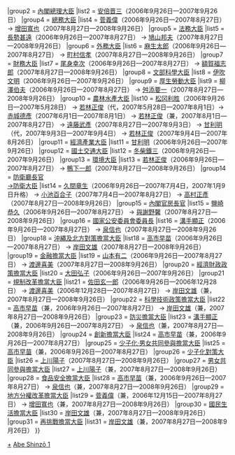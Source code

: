 {{Navbox
|name = 第一次安倍內閣
|title = [[第一次安倍內閣]]
|state = {{{state|collapsed}}}
|list1 = {{#ifeq:{{{1}}}|nocat||
{{Navbox with columns|child
|fullwidth = true
|colstyle = text-align: center; vertical-align: middle;
|oddcolstyle = background: #e9e9e9;
|evencolstyle = background: #f9f9f9;
|col1width = 20%
|col2width = 60%
|col3width = 20%
|col1 = [[第三次小泉內閣]]<br /><small>（[[:Template:第三次小泉內閣|模板]]）</small>
|col2 = '''[[第一次安倍內閣 (改造)|改造內閣]]'''<br />（2006年9月26日—2007年9月26日）
|col3 = [[福田康夫內閣]]<br /><small>（[[:Template:福田康夫內閣|模板]]）</small>
}}
}}
|group2  = [[內閣總理大臣]]
|list2   = [[安倍晋三]]（2006年9月26日—2007年9月26日）
|group4  = [[總務大臣]]
|list4   = [[菅義偉]]（2006年9月26日—2007年8月27日） → [[增田寬也]]（2007年8月27日—2008年9月26日）
|group5  = [[法務大臣]]
|list5   = [[長勢甚遠]]（2006年9月26日—2007年8月27日） → [[鳩山邦夫]]（2007年8月27日—2008年9月26日） 
|group6  = [[外務大臣 (日本)|外務大臣]]
|list6   = [[麻生太郎]]（2006年9月26日—2007年8月27日） → [[町村信孝]]（2007年8月27日—2008年9月26日） 
|group7  = [[財務大臣]]
|list7   = [[尾身幸次]]（2006年9月26日—2007年8月27日） → [[額賀福志郎]]（2007年8月27日—2008年9月26日） 
|group8  = [[文部科學大臣]]
|list8   = [[伊吹文明]]（2006年9月26日—2007年9月26日）
|group9  = [[厚生勞動大臣]]
|list9   = [[柳澤伯夫]]（2006年9月26日—2007年8月27日） → [[舛添要一]]（2007年8月27日—2008年9月26日） 
|group10  = [[農林水產大臣]]
|list10   = [[松冈利胜]]（2006年9月26日—2007年5月28日） → [[若林正俊]]（代，2007年5月28日—2007年8月1日）→ [[赤城德彥]]（2007年6月1日—2007年8月1日） → [[若林正俊]]（兼，2007年8月1日—2007年8月27日） → [[遠藤武彥]]（2007年8月27日—2007年9月3日） → [[甘利明]]（代，2007年9月3日—2007年9月4日） → [[若林正俊]]（2007年9月4日—2007年8月26日）
|group11  = [[經濟產業大臣]]
|list11   = [[甘利明]]（2006年9月26日—2007年9月26日）
|group12  = [[國土交通大臣]]
|list12   = [[冬柴鐵三]]（2006年9月26日—2007年9月26日）
|group13  = [[環境大臣]]
|list13   = [[若林正俊]]（2006年9月26日—2007年8月27日） → [[鴨下一郎]]（2007年8月27日—2008年9月26日） 
|group14 = [[防衛大臣|防衛廳長官<br />→防衛大臣]]
|list14  = [[久間章生]]（2006年9月26日—2007年7月4日，2007年1月9日升格） → [[小池百合子]]（2007年7月4日—2007年8月27日） → [[高村正彥]]（2007年8月27日—2008年9月26日） 
|group15 = [[內閣官房長官]]
|list15  = [[鹽崎恭久]]（2006年9月26日—2007年8月27日） → [[與謝野馨]]（2007年8月27日—2008年9月26日） 
|group16 = [[國家公安委員會委員長]]
|list16  = [[溝手顯正]]（2006年9月26日—2007年8月27日） → [[泉信也]]（2007年8月27日—2008年9月26日） 
|group18  = [[內閣府特命擔當大臣（沖繩及北方對策擔當）|沖繩及北方對策擔當大臣]]
|list18   = [[高市早苗]]（2006年9月26日—2007年8月27日） → [[岸田文雄]]（2007年8月27日—2008年9月26日） 
|group19  = [[內閣府特命擔當大臣（金融擔當）|金融擔當大臣]]
|list19   = [[山本有二]]（2006年9月26日—2007年8月27日） → [[渡邊喜美]]（2007年8月27日—2008年9月26日）
|group20  = [[內閣府特命擔當大臣（經濟財政政策擔當）|經濟財政政策擔當大臣]]
|list20   = [[大田弘子]]（2006年9月26日—2007年9月26日）
|group21  = [[內閣府特命擔當大臣（規制改革擔當）|規制改革擔當大臣]]
|list21   = [[佐田玄一郎]]（2006年9月26日—2006年12月28日） → [[渡邊喜美]]（2006年12月28日—2007年8月27日） → [[岸田文雄]]（兼，2007年8月27日—2008年9月26日）
|group22  = [[內閣府特命擔當大臣（科學技術政策擔當）|科學技術政策擔當大臣]]
|list22   = [[高市早苗]]（兼，2006年9月26日—2007年8月27日） → [[岸田文雄]]（兼，2007年8月27日—2008年9月26日） 
|group23  = [[內閣府特命擔當大臣（防災擔當）|防災擔當大臣]]
|list23   = [[溝手顯正]]（兼，2006年9月26日—2007年8月27日） → [[泉信也]]（兼，2007年8月27日—2008年9月26日） 
|group24 = [[內閣府特命擔當大臣（創新擔當）|創新擔當大臣]]
|list24  = [[高市早苗]]（兼，2006年9月26日—2007年8月27日）
|group25 = [[內閣府特命擔當大臣（少子化·男女共同參與擔當）|少子化·男女共同參與擔當大臣]]
|list25  = [[高市早苗]]（兼，2006年9月26日—2007年8月27日）
|group26 = [[內閣府特命擔當大臣（少子化對策擔當）|少子化對策大臣]]
|list26  = [[上川陽子]]（2007年8月27日—2008年9月26日）
|group27 = [[內閣府特命擔當大臣（男女共同參與擔當）|男女共同參與擔當大臣]]
|list27  = [[上川陽子]]（兼，2007年8月27日—2008年9月26日）
|group28 = [[內閣府特命擔當大臣（食品安全擔當）|食品安全擔當大臣]]
|list28  = [[高市早苗]]（兼，2006年9月26日—2007年8月27日） → [[泉信也]]（兼，2007年8月27日—2008年9月26日） 
|group29 = [[內閣府特命擔當大臣（地方分權改革擔當）|地方分權改革擔當大臣]]
|list29  = [[菅義偉]]（兼，2006年12月15日—2007年8月27日） → [[增田寬也]]（兼，2007年8月27日—2008年9月26日） 
|group30  = [[內閣府特命擔當大臣（國民生活擔當）|國民生活擔當大臣]]
|list30   = [[岸田文雄]]（兼，2007年8月27日—2008年9月26日）
|group31  = [[內閣府特命擔當大臣（再挑戰擔當）|再挑戰擔當大臣]]
|list31   = [[岸田文雄]]（兼，2007年8月27日—2008年9月26日）
}}
<noinclude>
[[Category:第一次安倍內閣閣僚|+]]
[[Category:日本內閣模板|Abe Shinzō 1]]
</noinclude>
